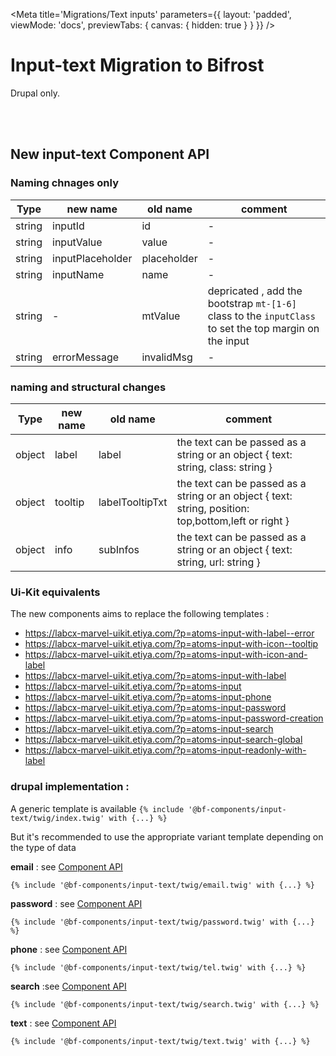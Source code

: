
<Meta
    title='Migrations/Text inputs'
    parameters={{
        layout: 'padded',
        viewMode: 'docs',
        previewTabs: { canvas: { hidden: true } }
    }}
/>

# Input-text Migration to Bifrost
Drupal only.

<br/><br/>

## New input-text Component API

### Naming chnages  only
Type | new name | old name | comment
----------------- | ----------------- | ----------------- | -----------------
string | inputId | id | -
string | inputValue | value | -
string | inputPlaceholder | placeholder | -
string | inputName | name | -
string | - | mtValue | depricated , add the bootstrap `mt-[1-6]` class to the `inputClass` to set the top margin on the input
string | errorMessage | invalidMsg | -

### naming and structural changes
Type | new name | old name | comment
----------------- | ----------------- | ----------------- | -----------------
object | label | label | the text can be passed as a string or an object  { text: string, class: string }
object | tooltip | labelTooltipTxt | the text can be passed as a string or an object { text: string, position: top,bottom,left or right }
object | info| subInfos | the text can be passed as a string or an object { text: string, url: string }

### Ui-Kit equivalents
The new components aims to replace the following templates :

- https://labcx-marvel-uikit.etiya.com/?p=atoms-input-with-label--error
- https://labcx-marvel-uikit.etiya.com/?p=atoms-input-with-icon--tooltip
- https://labcx-marvel-uikit.etiya.com/?p=atoms-input-with-icon-and-label
- https://labcx-marvel-uikit.etiya.com/?p=atoms-input-with-label
- https://labcx-marvel-uikit.etiya.com/?p=atoms-input
- https://labcx-marvel-uikit.etiya.com/?p=atoms-input-phone
- https://labcx-marvel-uikit.etiya.com/?p=atoms-input-password
- https://labcx-marvel-uikit.etiya.com/?p=atoms-input-password-creation
- https://labcx-marvel-uikit.etiya.com/?p=atoms-input-search
- https://labcx-marvel-uikit.etiya.com/?p=atoms-input-search-global
- https://labcx-marvel-uikit.etiya.com/?p=atoms-input-readonly-with-label

### drupal implementation :

A generic template is available
```{% include '@bf-components/input-text/twig/index.twig' with {...} %} ```

But it's recommended to use the appropriate variant template depending on the type of data

**email** : see [Component API](?path=/docs/components-input-with-text--drupal-email#email-input-field)
```
{% include '@bf-components/input-text/twig/email.twig' with {...} %}
```

**password** : see [Component API](?path=/docs/components-input-with-text--drupal-password#password-input-field)
```
{% include '@bf-components/input-text/twig/password.twig' with {...} %}
```

**phone** : see [Component API](?path=/docs/components-input-with-text--drupal-phone#phone-input-field)
```
{% include '@bf-components/input-text/twig/tel.twig' with {...} %}
```

**search** :see [Component API](?path=/docs/components-input-with-text--drupal-search#search-input-field)
```
{% include '@bf-components/input-text/twig/search.twig' with {...} %}
```

**text** : see [Component API](?path=/docs/components-input-with-text--drupal-text#text-input-field)
```
{% include '@bf-components/input-text/twig/text.twig' with {...} %}
```
